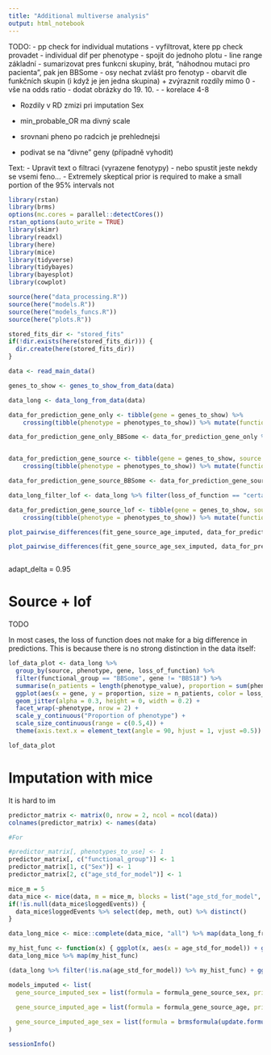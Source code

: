 ```yaml
---
title: "Additional multiverse analysis"
output: html_notebook
---
```


TODO: 
- pp check for individual mutations
- vyfiltrovat, ktere pp check provadet
- individual dif per phenotype - spojit do jednoho plotu
- line range základní - sumarizovat pres funkcni skupiny, brát, "náhodnou mutaci pro pacienta", pak jen BBSome
- osy nechat zvlášt pro fenotyp
- obarvit dle funkčních skupin (i když je jen jedna skupina) + zvýraznit rozdíly mimo 0
- vše na odds ratio
- dodat obrázky do 19. 10.
- - korelace 4-8

- Rozdily v RD zmizi pri imputation Sex
- min_probable_OR ma divný scale

- srovnani pheno po radcich je prehlednejsi
- podivat se na "divne" geny (případně vyhodit)

Text:
- Upravit text o filtraci (vyrazene fenotypy) - nebo spustit jeste nekdy se vsemi feno...
- Extremely skeptical prior is required to make a small portion of the 95% intervals not



```r
library(rstan)
library(brms)
options(mc.cores = parallel::detectCores())
rstan_options(auto_write = TRUE)
library(skimr)
library(readxl)
library(here)
library(mice)
library(tidyverse)
library(tidybayes)
library(bayesplot)
library(cowplot)

source(here("data_processing.R"))
source(here("models.R"))
source(here("models_funcs.R"))
source(here("plots.R"))

stored_fits_dir <- "stored_fits"
if(!dir.exists(here(stored_fits_dir))) {
  dir.create(here(stored_fits_dir))
}

```

```r
data <- read_main_data()
```


```r
genes_to_show <- genes_to_show_from_data(data)

data_long <- data_long_from_data(data)
```



```r
data_for_prediction_gene_only <- tibble(gene = genes_to_show) %>%
    crossing(tibble(phenotype = phenotypes_to_show)) %>% mutate(functional_group = functional_group_for_gene(gene))

data_for_prediction_gene_only_BBSome <- data_for_prediction_gene_only %>% filter(functional_group_for_gene(gene) == "BBSome", gene != "BBS18")


data_for_prediction_gene_source <- tibble(gene = genes_to_show, source = "new_source") %>%
    crossing(tibble(phenotype = phenotypes_to_show)) %>% mutate(functional_group = functional_group_for_gene(gene))

data_for_prediction_gene_source_BBSome <- data_for_prediction_gene_source %>% filter(functional_group_for_gene(gene) == "BBSome", gene != "BBS18")

data_long_filter_lof <- data_long %>% filter(loss_of_function == "certain")

data_for_prediction_gene_source_lof <- tibble(gene = genes_to_show, source = "new_source", loss_of_function_certain = 1) %>%
    crossing(tibble(phenotype = phenotypes_to_show)) %>% mutate(functional_group = functional_group_for_gene(gene))

plot_pairwise_differences(fit_gene_source_age_imputed, data_for_prediction_gene_source_BBSome %>% crossing(age_std_for_model = age_transform(c(10,30,50))))

plot_pairwise_differences(fit_gene_source_age_sex_imputed, data_for_prediction_gene_source_BBSome %>% crossing(tibble(Sex = c("M","F"))) %>% crossing(age_std_for_model = age_transform(c(10,30,50))))

```

```r


```

adapt_delta = 0.95




# Source + lof

TODO

In most cases, the loss of function does not make for a big difference in predictions. This is because there is no strong distinction in the data itself:

```r
lof_data_plot <- data_long %>% 
  group_by(source, phenotype, gene, loss_of_function) %>% 
  filter(functional_group == "BBSome", gene != "BBS18") %>%
  summarise(n_patients = length(phenotype_value), proportion = sum(phenotype_value) / n_patients) %>%
  ggplot(aes(x = gene, y = proportion, size = n_patients, color = loss_of_function)) +
  geom_jitter(alpha = 0.3, height = 0, width = 0.2) +
  facet_wrap(~phenotype, nrow = 2) +
  scale_y_continuous("Proportion of phenotype") +
  scale_size_continuous(range = c(0.5,4)) +
  theme(axis.text.x = element_text(angle = 90, hjust = 1, vjust =0.5))

lof_data_plot
```


# Imputation with mice

It is hard to im

```r
predictor_matrix <- matrix(0, nrow = 2, ncol = ncol(data))
colnames(predictor_matrix) <- names(data)

#For 

#predictor_matrix[, phenotypes_to_use] <- 1
predictor_matrix[, c("functional_group")] <- 1
predictor_matrix[1, c("Sex")] <- 1
predictor_matrix[2, c("age_std_for_model")] <- 1

mice_m = 5
data_mice <- mice(data, m = mice_m, blocks = list("age_std_for_model", "Sex"), predictorMatrix = predictor_matrix)
if(!is.null(data_mice$loggedEvents)) {
  data_mice$loggedEvents %>% select(dep, meth, out) %>% distinct()
}

data_long_mice <- mice::complete(data_mice, "all") %>% map(data_long_from_data)
```

```r
my_hist_func <- function(x) { ggplot(x, aes(x = age_std_for_model)) + geom_density(adjust = 2) + facet_wrap(~phenotype) + scale_y_continuous(limits = c(0,0.9)) }
data_long_mice %>% map(my_hist_func)

(data_long %>% filter(!is.na(age_std_for_model)) %>% my_hist_func) + ggtitle("Original")

```

```r
models_imputed <- list(
  gene_source_imputed_sex = list(formula = formula_gene_source_sex, priors = default_priors, components = c("gene", "source", "sex"), filter = c()),

  gene_source_imputed_age = list(formula = formula_gene_source_age, priors = default_priors, components = c("gene", "source", "age"), filter = c()),
  
  gene_source_imputed_age_sex = list(formula = brmsformula(update.formula(formula_gene_source, ~ . + (0 + age_std_for_model||phenotype)), family = "bernoulli"), priors = default_priors, components = c("gene", "source", "age", "sex"), filter = c())
)
```



```r
sessionInfo()
```

